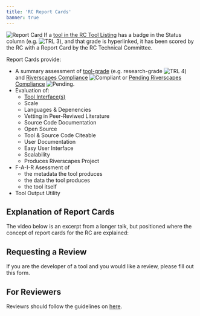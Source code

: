 ---
title: 'RC Report Cards'
banner: true
---

![Report Card](/img/tools/reportcard_200.png)
If a [tool in the RC Tool Listing](/Tools/#riverscapes-compliant-tools) has a badge in the Status column (e.g. ![TRL 3](/img/tools/grade/TRL_3_32p.png)), and that grade is hyperlinked, it has been scored by the RC with a Report Card by the RC Technical Committee.

Report Cards provide:

- A summary assessment of [tool-grade](/Tools/discrimination.html#tool-grade) (e.g. research-grade ![TRL 4](/img/tools/grade/TRL_4_32p.png)) and [Riverscapes Compliance](/Tools/#riverscapes-compliant-tools) ![Compliant](/img/rc/RiverscapesCompliant_24.png) or [Pending Riverscapes Compliance](/Tools/#tools-pending-riverscapes-compliance) ![Pending](/img/rc/RiverscapesCompliantPending_28.png).
- Evaluation of:
  - [Tool Interface(s)](/Tools/discrimination.html#interface)
  - Scale
  - Languages & Depenencies
  - Vetting in Peer-Reviwed Literature
  - Source Code Documentation
  - Open Source
  - Tool & Source Code Citeable
  - User Documentation
  - Easy User Interface
  - Scalability
  - Produces Riverscapes Project
- F-A-I-R Asessment of
  - the metadata the tool produces
  - the data the tool produces
  - the tool itself
- Tool Output Utility

## Explanation of Report Cards

The video below is an excerpt from a longer talk, but positioned where the concept of report cards for the RC are explained:

<YouTubeEmbed videoId="wcT4vSZmQa0?start=894" />

## Requesting a Review

If you are the developer of a tool and you would like a review, please fill out this form.

## For Reviewers

Reviewrs should follow the guidelines on [here](/Tools/Technical_Reference/Documentation_Standards/WebSites/ReportCards/).
